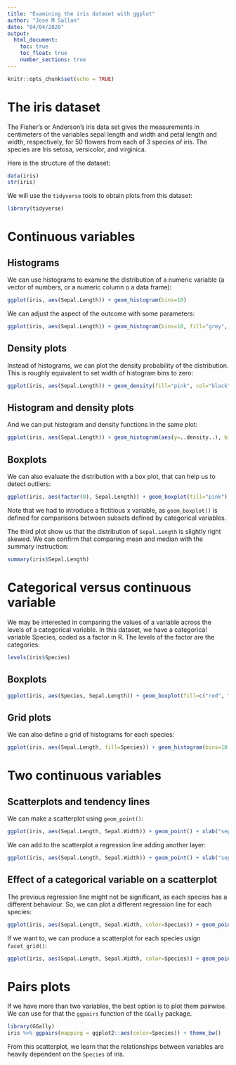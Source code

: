```yaml
---
title: "Examining the iris dataset with ggplot"
author: "Jose M Sallan"
date: "04/04/2020"
output: 
  html_document:
    toc: true
    toc_float: true
    number_sections: true
---
```


```r
knitr::opts_chunk$set(echo = TRUE)
```

# The iris dataset

The Fisher's or Anderson's iris data set gives the measurements in centimeters of the variables sepal length and width and petal length and width, respectively, for 50 flowers from each of 3 species of iris. The species are Iris setosa, versicolor, and virginica.

Here is the structure of the dataset:

```r
data(iris)
str(iris)
```

We will use the `tidyverse` tools to obtain plots from this dataset:

```r
library(tidyverse)
```

# Continuous variables

## Histograms

We can use histograms to examine the distribution of a numeric variable (a vector of numbers, or a numeric column o a data frame):

```r
ggplot(iris, aes(Sepal.Length)) + geom_histogram(bins=10)
```

We can adjust the aspect of the outcome with some parameters:

```r
ggplot(iris, aes(Sepal.Length)) + geom_histogram(bins=10, fill="grey", col="black") + labs(title="Histogram of sepal length") + xlab("sepal length") + ylab("frequency") + theme_bw()
```

## Density plots

Instead of histograms, we can plot the density probability of the distribution. This is roughly equivalent to set width of histogram bins to zero:

```r
ggplot(iris, aes(Sepal.Length)) + geom_density(fill="pink", col="black") + labs(title="Density function of sepal length") + xlab("sepal length") + ylab("frequency") + theme_bw()
```

## Histogram and density plots

And we can put histogram and density functions in the same plot:

```r
ggplot(iris, aes(Sepal.Length)) + geom_histogram(aes(y=..density..), bins=10, fill="pink", col="black") + geom_density(col="red") + labs(title="Histogram (probability) and density function of sepal length") + xlab("sepal length") + ylab("frequency") + theme_bw()
```

## Boxplots

We can also evaluate the distribution with a box plot, that can help us to detect outliers:

```r
ggplot(iris, aes(factor(0), Sepal.Length)) + geom_boxplot(fill="pink")  + labs(title="Boxplot of sepal length") + xlab("all dataset") + ylab("length") + theme_bw()
```

Note that we had to introduce a fictitious x variable, as `geom_boxplot()` is defined for comparisons between subsets defined by categorical variables.

The third plot show us that the distribution of `Sepal.Length` is slightly right skewed. We can confirm that comparing mean and median with the summary instruction:

```r
summary(iris$Sepal.Length)
```

# Categorical versus continuous variable

We may be interested in comparing the values of a variable across the levels of a categorical variable. In this dataset, we have a categorical variable Species, coded as a factor in R. The levels of the factor are the categories:

```r
levels(iris$Species)
```

## Boxplots

```r
ggplot(iris, aes(Species, Sepal.Length)) + geom_boxplot(fill=c("red", "green", "blue")) + labs(title="Boxplots of sepal length for each species") + ylab("length") + theme_bw()
```

## Grid plots

We can also define a grid of histograms for each species:

```r
ggplot(iris, aes(Sepal.Length, fill=Species)) + geom_histogram(bins=10, col="black") + facet_grid(. ~ Species, scales = "free") + scale_fill_manual(values = c("red", "green", "blue")) + xlab("sepal length") + ylab("count") + labs(title="Histograms of sepal length for each species") + theme_bw()
```

# Two continuous variables

## Scatterplots and tendency lines

We can make a scatterplot using `geom_point()`:

```r
ggplot(iris, aes(Sepal.Length, Sepal.Width)) + geom_point() + xlab("sepal length") + ylab("sepal width") + labs(title = "Sepal lenght vs sepal width") + theme_bw()
```

We can add to the scatterplot a regression line adding another layer:

```r
ggplot(iris, aes(Sepal.Length, Sepal.Width)) + geom_point() + xlab("sepal length") + ylab("sepal width") + labs(title = "Sepal lenght vs sepal width") + geom_smooth(method = "lm") + theme_bw()
```

## Effect of a categorical variable on a scatterplot

The previous regression line might not be significant, as each species has a different behaviour. So, we can plot a different regression line for each species:

```r
ggplot(iris, aes(Sepal.Length, Sepal.Width, color=Species)) + geom_point() + xlab("sepal length") + ylab("sepal width") + labs(title = "Sepal lenght vs sepal width by species") + geom_smooth(method = "lm") + scale_fill_manual(values = c("red", "green", "blue")) + theme_bw()
```

If we want to, we can produce a scatterplot for each species usign `facet_grid()`:

```r
ggplot(iris, aes(Sepal.Length, Sepal.Width, color=Species)) + geom_point() + xlab("sepal length") + ylab("sepal width") + labs(title = "Sepal lenght vs sepal width by species") + geom_smooth(method = "lm") + facet_grid(. ~ Species) + scale_fill_manual(values = c("red", "green", "blue")) + theme_bw()
```

# Pairs plots

If we have more than two variables, the best option is to plot them pairwise. We can use for that the `ggpairs` function of the `GGally` package.

```r
library(GGally)
iris %>% ggpairs(mapping = ggplot2::aes(color=Species)) + theme_bw()
```

From this scatterplot, we learn that the relationships between variables are heavily dependent on the `Species` of iris.
